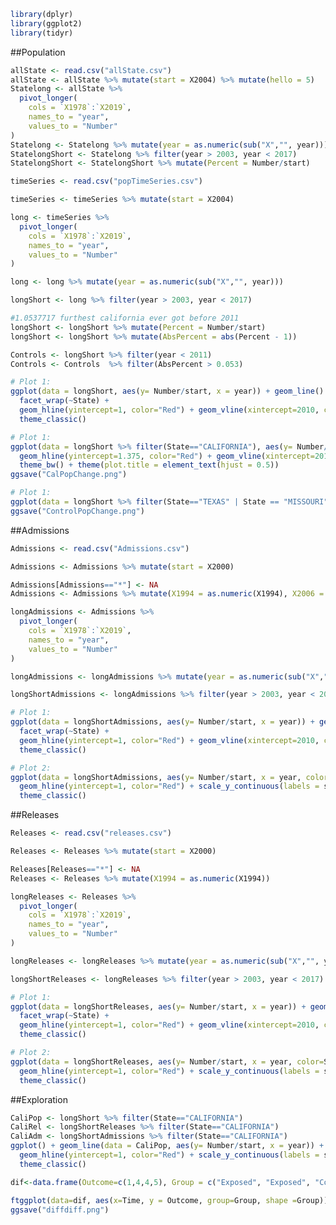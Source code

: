 ```r
library(dplyr)
library(ggplot2)
library(tidyr)
```
##Population

```r
allState <- read.csv("allState.csv")
allState <- allState %>% mutate(start = X2004) %>% mutate(hello = 5)
Statelong <- allState %>% 
  pivot_longer(
    cols = `X1978`:`X2019`, 
    names_to = "year",
    values_to = "Number"
)
Statelong <- Statelong %>% mutate(year = as.numeric(sub("X","", year)))
StatelongShort <- Statelong %>% filter(year > 2003, year < 2017)
StatelongShort <- StatelongShort %>% mutate(Percent = Number/start)
```


```r
timeSeries <- read.csv("popTimeSeries.csv")
```
```r
timeSeries <- timeSeries %>% mutate(start = X2004)
```

```r
long <- timeSeries %>% 
  pivot_longer(
    cols = `X1978`:`X2019`, 
    names_to = "year",
    values_to = "Number"
)
```
```r
long <- long %>% mutate(year = as.numeric(sub("X","", year)))
```
```r
longShort <- long %>% filter(year > 2003, year < 2017)
```

```r
#1.0537717 furthest california ever got before 2011
longShort <- longShort %>% mutate(Percent = Number/start)
longShort <- longShort %>% mutate(AbsPercent = abs(Percent - 1))
```
```r
Controls <- longShort %>% filter(year < 2011)
Controls <- Controls  %>% filter(AbsPercent > 0.053)
```


```r
# Plot 1: 
ggplot(data = longShort, aes(y= Number/start, x = year)) + geom_line() + 
  facet_wrap(~State) + 
  geom_hline(yintercept=1, color="Red") + geom_vline(xintercept=2010, color="Red") + scale_y_continuous(labels = scales::percent)+
  theme_classic()
```
```r
# Plot 1: 
ggplot(data = longShort %>% filter(State=="CALIFORNIA"), aes(y= Number/93000, x = year)) + geom_line() + 
  geom_hline(yintercept=1.375, color="Red") + geom_vline(xintercept=2010, color="Red") + scale_y_continuous(labels = scales::percent, limits=c(1,2))+ labs(title = "California Prison Crowding", y="Percent Crowded", x="Year") +
  theme_bw() + theme(plot.title = element_text(hjust = 0.5))
ggsave("CalPopChange.png")
```
```r
# Plot 1: 
ggplot(data = longShort %>% filter(State=="TEXAS" | State == "MISSOURI" | State=="DELAWARE" | State == "WISCONSIN" | State == "NEW JERSEY" | State == "ALABAMA"), aes(y= Number/start, x = year)) + geom_line() + facet_wrap(~State) + geom_hline(yintercept=1, color="Red") + geom_vline(xintercept=2010, color="Red") + scale_y_continuous(labels = scales::percent)+ labs(title = "Change in Control State Prison Populations", y="Percent Change") + theme_bw() + theme(plot.title = element_text(hjust = 0.5))
ggsave("ControlPopChange.png")
```

##Admissions
```r
Admissions <- read.csv("Admissions.csv")
```
```r
Admissions <- Admissions %>% mutate(start = X2000)
```

```r
Admissions[Admissions=="*"] <- NA
Admissions <- Admissions %>% mutate(X1994 = as.numeric(X1994), X2006 = as.numeric(X2006))
```


```r
longAdmissions <- Admissions %>% 
  pivot_longer(
    cols = `X1978`:`X2019`, 
    names_to = "year",
    values_to = "Number"
)
```
```r
longAdmissions <- longAdmissions %>% mutate(year = as.numeric(sub("X","", year)))
```

```r
longShortAdmissions <- longAdmissions %>% filter(year > 2003, year < 2017)
```

```r
# Plot 1: 
ggplot(data = longShortAdmissions, aes(y= Number/start, x = year)) + geom_line() + 
  facet_wrap(~State) + 
  geom_hline(yintercept=1, color="Red") + geom_vline(xintercept=2010, color="Red") + scale_y_continuous(labels = scales::percent)+
  theme_classic()
```

```r
# Plot 2: 
ggplot(data = longShortAdmissions, aes(y= Number/start, x = year, color=State)) + geom_line() + 
  geom_hline(yintercept=1, color="Red") + scale_y_continuous(labels = scales::percent)+ 
  theme_classic()
```
##Releases

```r
Releases <- read.csv("releases.csv")
```
```r
Releases <- Releases %>% mutate(start = X2000)
```

```r
Releases[Releases=="*"] <- NA
Releases <- Releases %>% mutate(X1994 = as.numeric(X1994))
```


```r
longReleases <- Releases %>% 
  pivot_longer(
    cols = `X1978`:`X2019`, 
    names_to = "year",
    values_to = "Number"
)
```
```r
longReleases <- longReleases %>% mutate(year = as.numeric(sub("X","", year)))
```

```r
longShortReleases <- longReleases %>% filter(year > 2003, year < 2017)
```

```r
# Plot 1: 
ggplot(data = longShortReleases, aes(y= Number/start, x = year)) + geom_line() + 
  facet_wrap(~State) + 
  geom_hline(yintercept=1, color="Red") + geom_vline(xintercept=2010, color="Red") + scale_y_continuous(labels = scales::percent)+
  theme_classic()
```

```r
# Plot 2: 
ggplot(data = longShortReleases, aes(y= Number/start, x = year, color=State)) + geom_line() + 
  geom_hline(yintercept=1, color="Red") + scale_y_continuous(labels = scales::percent)+ 
  theme_classic()
```

##Exploration

```r
CaliPop <- longShort %>% filter(State=="CALIFORNIA")
CaliRel <- longShortReleases %>% filter(State=="CALIFORNIA")
CaliAdm <- longShortAdmissions %>% filter(State=="CALIFORNIA")
ggplot() + geom_line(data = CaliPop, aes(y= Number/start, x = year)) + geom_line(data = CaliRel, aes(y= Number/start, x = year), color="Blue") + geom_line(data = CaliAdm, aes(y= Number/start, x = year), color="Green") +
  geom_hline(yintercept=1, color="Red") + scale_y_continuous(labels = scales::percent)+ 
  theme_classic()
```

```r
dif<-data.frame(Outcome=c(1,4,4,5), Group = c("Exposed", "Exposed", "Control", "Control"), Time =c(0, 10, 0, 10))
```

```r
ftggplot(data=dif, aes(x=Time, y = Outcome, group=Group, shape =Group)) + geom_line() + geom_point(size=8, color="Red") + geom_abline(intercept=1, slope=0.1, linetype="dashed") + labs(title = "Difference in Difference") + theme_bw() + theme(plot.title = element_text(hjust = 0.5))
ggsave("diffdiff.png")
```

